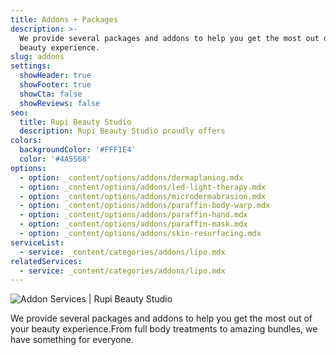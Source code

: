 ```yaml
---
title: Addons + Packages
description: >-
  We provide several packages and addons to help you get the most out of your
  beauty experience.
slug: addons
settings:
  showHeader: true
  showFooter: true
  showCta: false
  showReviews: false
seo:
  title: Rupi Beauty Studio
  description: Rupi Beauty Studio proudly offers
colors:
  backgroundColor: '#FFF1E4'
  color: '#4A5568'
options:
  - option: _content/options/addons/dermaplaning.mdx
  - option: _content/options/addons/led-light-therapy.mdx
  - option: _content/options/addons/microdermabrasion.mdx
  - option: _content/options/addons/paraffin-body-warp.mdx
  - option: _content/options/addons/paraffin-hand.mdx
  - option: _content/options/addons/paraffin-mask.mdx
  - option: _content/options/addons/skin-resurfacing.mdx
serviceList:
  - service: _content/categories/addons/lipo.mdx
relatedServices:
  - service: _content/categories/addons/lipo.mdx
---
```


![Addon Services | Rupi Beauty Studio](/uploads/people/woman-wavy-hair.webp "Addon Services | Rupi Beauty Studio")

We provide several packages and addons to help you get the most out of your beauty experience.From full body treatments to amazing bundles, we have something for everyone.
